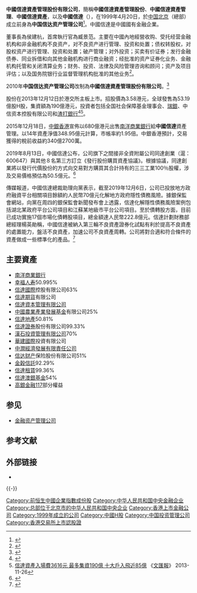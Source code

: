 {{Infobox company
|name = 中国信达资产管理股份有限公司
|name_en = China Cinda Asset Management Co.,Ltd.
| logo = [[File:China_Cinda_Asset_Management.png|300px]]
| type = 股份有限公司（上市、国有控股）
| local_code_name = CN
| local_code = 91110000710924945A
| traded_as = {{hkex|1359}}（H股）<br/>{{hkex|4607}}（非累積永續境外優先股）
|key_people = 董事长：[[张卫东|张卫东]]
|foundation = {{Start date and age|1999|4|19}}<br/>{{CHN}}[[北京市|北京市]]
|location = {{CHN}}[[北京市|北京市]][[西城区|西城区]]闹市口大街九号院1号楼
|industry = 商务服务业
|num_employees_year = 2020
|num_employees = 16301
|homepage = {{url|http://www.cinda.com.cn}}
}}
'''中國信達資產管理股份有限公司'''，簡稱'''中國信達資產管理股份'''、'''中國信達資產管理'''、'''中國信達資產'''，以及'''中國信達'''（{{lang-en|China Cinda Asset Management Co., Ltd.}}），在1999年4月20日，於[[中国|中国]][[北京|北京]]（總部）成立前身為'''中国信达资产管理公司'''<ref>{{Cite web |url=http://www.cinda.com.cn/Channel/14899 |title=中國信達資產管理股份有限公司歷史 |access-date=2013-12-13 |archive-url=https://web.archive.org/web/20131225030714/http://www.cinda.com.cn/Channel/14899 |archive-date=2013-12-25 |dead-url=yes }}</ref>。中國信達是中國國有金融企業。

董事長為侯建杭，首席執行官為臧景范。主要在中國內地經營收购、受托经营金融机构和非金融机构不良资产，对不良资产进行管理、投资和处置；债权转股权，对股权资产进行管理、投资和处置；破产管理；对外投资；买卖有价证券；发行金融债券、同业拆借和向其他金融机构进行商业融资；经批准的资产证券化业务、金融机构托管和关闭清算业务；财务、投资、法律及风险管理咨询和顾问；资产及项目评估；以及国务院银行业监督管理机构批准的其他业务<ref>{{Cite web |url=http://www.cinda.com.cn/Channel/14739 |title=中國信達資產管理股份有限公司簡介 |access-date=2013-12-13 |archive-url=https://web.archive.org/web/20131202013723/http://www.cinda.com.cn/Channel/14739 |archive-date=2013-12-02 |dead-url=yes }}</ref>。

2010年'''中国信达资产管理公司'''改制為'''中國信達資產管理股份有限公司'''。<ref>{{Cite web |url=http://www.chinanews.com/cj/2016/08-30/7988753.shtml |title=中国东方资产管理股份有限公司成立 |accessdate=2016-10-13 |archive-date=2016-10-13 |archive-url=https://web.archive.org/web/20161013071049/http://www.chinanews.com/cj/2016/08-30/7988753.shtml |dead-url=no }}</ref>

股份在2013年12月12日於港交所主板上市。招股價為3.58港元，全球發售為53.19億股H股，集資額為190億港元，投資者包括全国社会保障基金理事会、[[瑞銀|瑞銀]]、中信资本控股有限公司和[[渣打銀行|渣打銀行]]<ref>{{Cite web |url=http://www.hkexnews.hk/listedco/listconews/SEHK/2013/1128/LTN20131128034_C.pdf |title=中國信達資產管理股份有限公司招股資料 |access-date=2013-12-13 |archive-url=https://web.archive.org/web/20131215104648/http://www.hkexnews.hk/listedco/listconews/SEHK/2013/1128/LTN20131128034_C.pdf |archive-date=2013-12-15 |dead-url=yes }}</ref><ref>[http://paper.wenweipo.com/2013/11/26/FI1311260006.htm 信達資產入場費3616元 最多集資190億 十大戶入飛近85億] {{Wayback|url=http://paper.wenweipo.com/2013/11/26/FI1311260006.htm |date=20131129190654 }} 《[[文汇报_(香港)|文匯報]]》 2013-11-26</ref>。

2015年12月18日，[[中銀香港|中銀香港]]宣佈以680億港元出售[[南洋商業銀行|南洋商業銀行]]給'''中國信達'''資產管理。以14年資產淨值348.95億元計算，市帳率約1.95倍。中銀香港預計，交易獲得的稅前收益約340億2700萬。

2019年8月13日，中國信達公布，公司旗下之間接非全資附屬公司同達創業（滬：600647）與其他８名第三方訂立《發行股份購買資產協議》。根據協議，同達創業將以發行代價股份的方式向交易對方購買其合計持有的三三工業100％股權，涉及交易價格預估為50.5億元。<ref>{{Cite web|title=中國信達（０１３５９）附屬收購機械製造公司，涉５０﹒５億 - 經濟通 ET Net|url=http://www.etnet.com.hk/www/tc/news/categorized_news_detail.php?newsid=ETN290813269&page=1&category=company|accessdate=2019-08-13|work=www.etnet.com.hk|archive-date=2022-04-22|archive-url=https://web.archive.org/web/20220422200653/http://www.etnet.com.hk/www/tc/news/categorized_news_detail.php?newsid=ETN290813269&page=1&category=company}}</ref>

傳媒報道，中國信達總裁助理向黨表示，截至2019年12月6日，公司已投放地方政府融資平台相關項目餘額約人民幣70億元化解地方政府隱性債務風險。據銀保監會網站，向黨在周四的銀保監會新聞發布會上透露，信達化解隱性債務風險案例包括湖北某政府平台公司項目和江蘇某地級市平台公司項目。至於債轉股方面，目前已成功實施17個市場化債轉股項目，總金額達人民幣222.8億元。信達計劃財務部總經理楊英勛稱，中國信達被納入第三輪不良資產證券化試點有利於提高不良資產的處置能力，盤活不良資產，加速公司不良資產周轉。公司將對合適和符合條件的資產做成一些標準化的產品。<ref>{{Cite web|title=中國信達：已投放７０億人民幣化解地方政府隱性債務風險 - 經濟通 ET Net|url=http://www.etnet.com.hk/www/tc/news/categorized_news_detail.php?newsid=ETN291206541&page=1&category=company|accessdate=2019-12-06|work=www.etnet.com.hk|archive-date=2022-04-22|archive-url=https://web.archive.org/web/20220422200653/http://www.etnet.com.hk/www/tc/news/categorized_news_detail.php?newsid=ETN291206541&page=1&category=company}}</ref>

== 主要資產 ==

*[[南洋商業銀行|南洋商業銀行]]
*[[幸福人寿_(中国)|幸福人寿]]50.995%
*[[信達國際|信達國際]]控股有限公司63%
*[[信達期貨|信達期貨]]有限公司
*[[信達資本管理有限公司|信達資本管理有限公司]]
*[[中國農業產業發展基金|中國農業產業發展基金]]有限公司25%
*[[信達地產|信達地產]]50.81%	
*[[信達證券|信達證券]]股份有限公司99.33%
*[[漢石投資管理有限公司|漢石投資管理有限公司]]70%
*[[華建國際|華建國際]]投資有限公司
*[[中潤經濟發展有限責任公司|中潤經濟發展有限責任公司]]
*[[信达财产|信达财产]]保险股份有限公司51%
*[[金穀信託|金穀信託]]92.29%
*[[信達租賃|信達租賃]]99.36%
*[[信達澳銀基金|信達澳銀基金]]54%
*[[高銀金融117|高銀金融117]]部分權益

== 参见 ==
* [[金融资产管理公司|金融资产管理公司]]
== 参考文献 ==
{{Reflist|2}}

== 外部链接 ==
* {{official|http://www.cinda.com.cn}}

{{-}}
{{Hang Seng China H-Financials Index}}

[[Category:前恒生中國企業指數成份股|Category:前恒生中國企業指數成份股]]
[[Category:中华人民共和国中央金融企业|Category:中华人民共和国中央金融企业]]
[[Category:总部位于北京市的中华人民共和国中央企业|Category:总部位于北京市的中华人民共和国中央企业]]
[[Category:香港上市金融公司|Category:香港上市金融公司]]
[[Category:1999年成立的公司|Category:1999年成立的公司]]
[[Category:中國H股|Category:中國H股]]
[[Category:中国投资管理公司|Category:中国投资管理公司]]
[[Category:香港交易所上市認股證|Category:香港交易所上市認股證]]